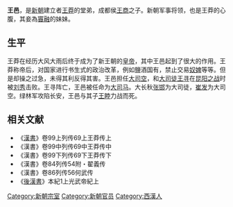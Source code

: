 '''王邑'''{{BD|？||23年||}}，是[[新朝|新朝]]建立者[[王莽|王莽]]的堂弟，成都侯[[王商_(成都侯)|王商]]之子。新朝军事将领，也是王莽的心腹，其妾為[[竇融|竇融]]的妹妹。

==生平==
王莽在经历大风大雨后终于成为了新王朝的[[皇帝|皇帝]]，其中王邑起到了很大的作用。王莽称帝后，对国家进行书生式的政治改革，例如鹽酒国有，禁止交易[[奴婢|奴婢]]等等。但是却操之过急，未得其利反得其害。王邑担任[[大司空|大司空]]，和[[大司徒|大司徒]][[王寻|王寻]]在[[昆阳之战|昆阳之战]]时被[[刘秀|刘秀]]击败。王寻阵亡，王邑被任命为[[大司马|大司马]]。大长秋[[张邯|张邯]]为大司徒，[[崔发|崔发]]为大司空。绿林军攻陷长安，王邑与其子[[王睦|王睦]]力战而死。

==相关文献==
* 《[[漢書|漢書]]》卷99上列传69上王莽传上
* 《漢書》卷99中列传69中王莽传中
* 《漢書》卷99下列传69下王莽传下
* 《漢書》卷84列传54附・翟義传
* 《漢書》卷86列传56何武传
* 《[[後漢書|後漢書]]》本紀1上光武帝紀上

{{start box}}
{{s-before|[[甄豐|甄豐]]<br>{{small|[[西汉|西汉]]大司空}}}}
{{s-title|[[新朝|新朝]][[大司空|大司空]]|8年—23年}}
{{s-after|[[崔發|崔發]]}}
{{end box}}

[[Category:新朝宗室|Category:新朝宗室]]
[[Category:新朝官员|Category:新朝官员]]
[[Category:西漢人|Category:西漢人]]